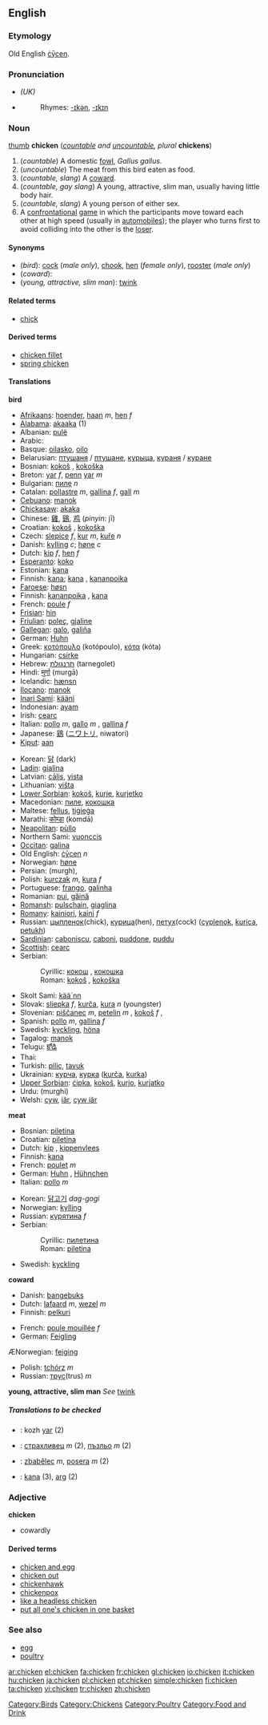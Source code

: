 ==English==
{{wikipedia}}
===Etymology===
Old English [[cycen|ċȳcen]].

===Pronunciation===
{{wikispeciespar|Gallus gallus}}
{{commonspar|Gallus gallus}}
*{{IPA|/'ʧɪkɪn/}} ''(UK)''
*{{audio|en-us-chicken.ogg|Audio (US)}}
*:Rhymes: [[Rhymes:English:-ɪkən|-ɪkən]], [[Rhymes:English:-ɪkɪn|-ɪkɪn]]

===Noun===
[[image:Chicken portrait.jpg|thumb]]
'''chicken''' (''[[countable]] and [[uncountable]], plural'' '''chickens''')

#(''countable'') A domestic [[fowl]], ''Gallus gallus''.
#(''uncountable'') The meat from this bird eaten as food.
#(''countable, slang'') A [[coward]].
#(''countable, gay slang'') A young, attractive, slim man, usually having little body hair.
#(''countable, slang'') A young person of either sex.
# A [[confrontational]] [[game]] in which the participants move toward each other at high speed (usually in [[automobile]]s); the player who turns first to avoid colliding into the other is the [[loser]].

====Synonyms====
*(''bird''): [[cock]] (''male only''), [[chook]], [[hen]] (''female only''), [[rooster]] (''male only'')
*(''coward''):
*(''young, attractive, slim man''): [[twink]]

====Related terms====
*[[chick]]

====Derived terms====
*[[chicken fillet]]
*[[spring chicken]]

====Translations====

'''bird'''
{{top}}
*[[Afrikaans]]: [[hoender]], [[haan]] ''m'', [[hen]] ''f''
*[[Alabama]]: [[akaaka]] (1)
*Albanian: [[pulë]]
*Arabic: {{ARchar|[[دّجاج]]}}
*Basque: [[oilasko]], [[oilo]]
*Belarusian: [[птушаня]] / [[птушане]], [[курыца]], [[кураня]] / [[куране]]
*Bosnian: [[kokoš#Bosnian|kokoš]] {{f}}, [[kokoška#Bosnian|kokoška]] {{f}}
*Breton: [[yar]] ''f'', [[penn]] [[yar]] ''m''
*Bulgarian: [[пиле]] ''n''
*Catalan: [[pollastre]] ''m'', [[gallina]] ''f'', [[gall]] ''m''
*[[Cebuano]]: [[manok]]
*[[Chickasaw]]: [[akaka]]
*Chinese: [[雞]], [[鷄]], [[鸡]] (''pinyin'': jī) 
*Croatian: [[kokoš#Croatian|kokoš]] {{f}}, [[kokoška#Croatian|kokoška]] {{f}}
*Czech: [[slepice]] ''f'',  [[kur]] ''m'', [[kuře]] ''n'' {{italbrac|young}}
*Danish: [[kylling]] ''c''; [[høne]] ''c''
*Dutch: [[kip#Dutch|kip]] ''f'', [[hen#Dutch|hen]] ''f''
*[[Esperanto]]: [[koko]]
*Estonian: [[kana]]
*Finnish: [[kana]]; [[kana]] {{italbrac|female}}, [[kananpoika]] {{italbrac|young}}
*[[Faroese]]: [[høsn]]
*Finnish: [[kananpoika]] {{italbrac|young}}, [[kana]] {{italbrac|female}}
*French: [[poule]] ''f''
*[[Frisian]]: [[hin#Frisian|hin]]
*[[Friulian]]: [[poleç]], [[gjaline]]
*[[Gallegan]]: [[galo]], [[galiña]]
*German: [[Huhn]] {{n}}
*Greek: [[κοτόπουλο]] (kotópoulo), [[κότα]] (kóta)
*Hungarian: [[csirke]]
*Hebrew: [[תרנגולת]] (tarnegolet)
*Hindi: [[मुर्गा]] (murgā)
*Icelandic: [[hænsn]]
*[[Ilocano]]: [[manok]]
*[[Inari Sami]]: [[kääni]]
*Indonesian: [[ayam]]
*Irish: [[cearc]]
*Italian: [[pollo#Italian|pollo]] ''m'', [[gallo]] ''m'' {{italbrac|male}}, [[gallina#Italian|gallina]] ''f'' {{italbrac|female}}
*Japanese: [[鶏]] ([[ニワトリ]], niwatori)
*[[Kiput]]: [[aan]]
{{mid}}
*Korean: [[닭]] (dark)
*[[Ladin]]: [[gialina]]
*Latvian: [[cālis]], [[vista#Latvian|vista]]
*Lithuanian: [[višta]]
*[[Lower Sorbian]]: [[kokoš]], [[kurje]], [[kurjetko]]
*Macedonian: [[пиле]], [[кокошка]]
*Maltese: [[fellus]], [[tiġieġa]]
*Marathi: [[कोम्डा]] (komdā)
*[[Neapolitan]]: [[pùllo]] 
*Northern Sami: [[vuonccis]]
*[[Occitan]]: [[galina]]
*Old English: [[cycen|ċȳcen]] ''n''
*Norwegian: [[høne]] {{f}}
*Persian: {{FAchar|[[مرغ]]}} (murgh), {{FAchar|[[جوجه]]}}
*Polish: [[kurczak]] ''m'', [[kura]] ''f''
*Portuguese: [[frango]], [[galinha]]
*Romanian: [[pui]], [[găină]]
*[[Romansh]]: [[pulschain]], [[giaglina]]
*[[Romany]]: [[kainiori]], [[kaini]] ''f''
*Russian: [[цыпленок]](chick), [[курица]](hen), [[петух]](cock) ([[cyplenok]], [[kurica]], [[petukh]]) '' ''
*[[Sardinian]]: [[caboniscu]], [[caboni]], [[puddone]], [[puddu]]
*[[Scottish]]: [[cearc]]
*Serbian:
*:Cyrillic: [[кокош#Serbian|кокош]] {{f}}, [[кокошка#Serbian|кокошка]] {{f}}
*:Roman: [[kokoš#Serbian|kokoš]] {{f}}, [[kokoška#Serbian|kokoška]] {{f}}
*Skolt Sami: [[kää´nn]]
*Slovak: [[sliepka]] ''f'', [[kurča]], [[kura]] ''n'' (youngster)
*Slovenian: [[piščanec]] ''m'', [[petelin]] ''m'' {{italbrac|male}}, [[kokoš]] ''f'' {{italbrac|female}},
*Spanish: [[pollo#Spanish|pollo]] ''m'', [[gallina#Spanish|gallina]] ''f''
*Swedish: [[kyckling]], [[höna]]
*Tagalog: [[manok]]
*Telugu: [[కోడి]]
*Thai: {{THchar|[[ไก่]]}}
*Turkish: [[piliç]], [[tavuk]]
*Ukrainian: [[курча]], [[курка]] ([[kurča]], [[kurka]])
*[[Upper Sorbian]]: [[ćipka]], [[kokoš]], [[kurjo]], [[kurjatko]]
*Urdu: {{URchar|[[مرغى]]}} (murghi)
*Welsh: [[cyw]], [[iâr]], [[cyw iâr]]
{{bottom}}

'''meat'''
{{top}}
*Bosnian: [[piletina#Bosnian|piletina]] {{f}}
*Croatian: [[piletina#Croatian|piletina]] {{f}}
*Dutch: [[kip]] {{f}}, [[kippenvlees]] {{n}}
*Finnish: [[kana]]
*French: [[poulet]] ''m''
*German: [[Huhn]] {{n}}, [[Hühnchen]] {{n}}
*Italian: [[pollo]] ''m''
{{mid}}
*Korean: [[닭고기]] ''dag-gogi''
*Norwegian: [[kylling]] {{m}}
*Russian: [[курятина]] ''f''
*Serbian:
*:Cyrillic: [[пилетина#Serbian|пилетина]] {{f}}
*:Roman: [[piletina#Serbian|piletina]] {{f}}
*Swedish: [[kyckling]]
{{bottom}}

'''coward'''
{{top}}
*Danish: [[bangebuks]] {{c}}
*Dutch: [[lafaard#Dutch|lafaard]] ''m'', [[wezel]] ''m''
*Finnish: [[pelkuri]]
{{mid}}
*French: [[poule mouillée]] ''f''
*German: [[Feigling]] {{m}}
ÆNorwegian: [[feiging]] {{m}}
*Polish: [[tchórz]] ''m'' 
*Russian: [[трус]](trus) ''m''
{{bottom}}

'''young, attractive, slim man'''
''See'' [[twink]]

=====Translations to be checked=====
{{checktrans}}
*{{ttbc|Breton}}: kozh [[yar]] (2)
*{{ttbc|Bulgarian}}: [[страхливец]] ''m'' (2), [[пъзльо]] ''m'' (2)
*{{ttbc|Czech}}: [[zbabělec]] ''m'', [[posera]] ''m'' (2)
*{{ttbc|Estonian}}: [[kana]] (3), [[arg]] (2)

===Adjective===
'''chicken'''

*cowardly

====Derived terms====
*[[chicken and egg]]
*[[chicken out]]
*[[chickenhawk]]
*[[chickenpox]]
*[[like a headless chicken]]
*[[put all one's chicken in one basket]]
===See also===
*[[egg]]
*[[poultry]]

[[Category:Birds]]
[[Category:Chickens]]
[[Category:Poultry]][[Category:Food and Drink]]

[[ar:chicken]]
[[el:chicken]]
[[fa:chicken]]
[[fr:chicken]]
[[gl:chicken]]
[[io:chicken]]
[[it:chicken]]
[[hu:chicken]]
[[ja:chicken]]
[[pl:chicken]]
[[pt:chicken]]
[[simple:chicken]]
[[fi:chicken]]
[[ta:chicken]]
[[vi:chicken]]
[[tr:chicken]]
[[zh:chicken]]
